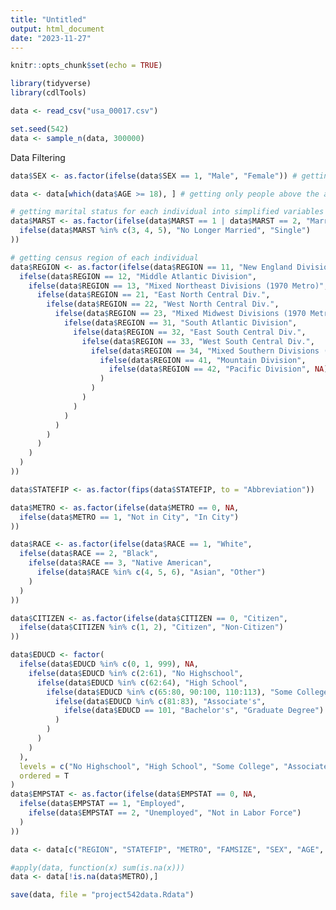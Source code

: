 ```yaml
---
title: "Untitled"
output: html_document
date: "2023-11-27"
---
```


```r
knitr::opts_chunk$set(echo = TRUE)
```

```r
library(tidyverse)
library(cdlTools)
```

```r
data <- read_csv("usa_00017.csv")
```

```r
set.seed(542)
data <- sample_n(data, 300000)
```

Data Filtering
```r
data$SEX <- as.factor(ifelse(data$SEX == 1, "Male", "Female")) # getting sex into character variable

data <- data[which(data$AGE >= 18), ] # getting only people above the age of 18
```


```r
# getting marital status for each individual into simplified variables
data$MARST <- as.factor(ifelse(data$MARST == 1 | data$MARST == 2, "Married",
  ifelse(data$MARST %in% c(3, 4, 5), "No Longer Married", "Single")
))

# getting census region of each individual
data$REGION <- as.factor(ifelse(data$REGION == 11, "New England Division",
  ifelse(data$REGION == 12, "Middle Atlantic Division",
    ifelse(data$REGION == 13, "Mixed Northeast Divisions (1970 Metro)",
      ifelse(data$REGION == 21, "East North Central Div.",
        ifelse(data$REGION == 22, "West North Central Div.",
          ifelse(data$REGION == 23, "Mixed Midwest Divisions (1970 Metro)",
            ifelse(data$REGION == 31, "South Atlantic Division",
              ifelse(data$REGION == 32, "East South Central Div.",
                ifelse(data$REGION == 33, "West South Central Div.",
                  ifelse(data$REGION == 34, "Mixed Southern Divisions (1970 Metro)",
                    ifelse(data$REGION == 41, "Mountain Division",
                      ifelse(data$REGION == 42, "Pacific Division", NA)
                    )
                  )
                )
              )
            )
          )
        )
      )
    )
  )
))

data$STATEFIP <- as.factor(fips(data$STATEFIP, to = "Abbreviation"))

data$METRO <- as.factor(ifelse(data$METRO == 0, NA,
  ifelse(data$METRO == 1, "Not in City", "In City")
))

data$RACE <- as.factor(ifelse(data$RACE == 1, "White",
  ifelse(data$RACE == 2, "Black",
    ifelse(data$RACE == 3, "Native American",
      ifelse(data$RACE %in% c(4, 5, 6), "Asian", "Other")
    )
  )
))

data$CITIZEN <- as.factor(ifelse(data$CITIZEN == 0, "Citizen",
  ifelse(data$CITIZEN %in% c(1, 2), "Citizen", "Non-Citizen")
))

data$EDUCD <- factor(
  ifelse(data$EDUCD %in% c(0, 1, 999), NA,
    ifelse(data$EDUCD %in% c(2:61), "No Highschool",
      ifelse(data$EDUCD %in% c(62:64), "High School",
        ifelse(data$EDUCD %in% c(65:80, 90:100, 110:113), "Some College",
          ifelse(data$EDUCD %in% c(81:83), "Associate's",
            ifelse(data$EDUCD == 101, "Bachelor's", "Graduate Degree")
          )
        )
      )
    )
  ),
  levels = c("No Highschool", "High School", "Some College", "Associate's", "Bachelor's", "Graduate Degree"),
  ordered = T
)
data$EMPSTAT <- as.factor(ifelse(data$EMPSTAT == 0, NA,
  ifelse(data$EMPSTAT == 1, "Employed",
    ifelse(data$EMPSTAT == 2, "Unemployed", "Not in Labor Force")
  )
))
```

```r
data <- data[c("REGION", "STATEFIP", "METRO", "FAMSIZE", "SEX", "AGE", "MARST", "RACE", "CITIZEN", "EDUCD", "EMPSTAT", "UHRSWORK", "INCWAGE")]
```

```r
#apply(data, function(x) sum(is.na(x)))
data <- data[!is.na(data$METRO),]
```


```r
save(data, file = "project542data.Rdata")
```
